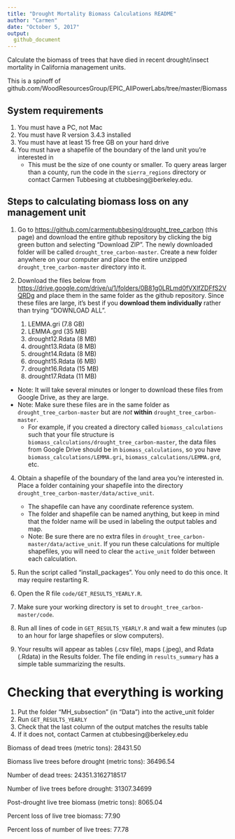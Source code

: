 ```yaml
---
title: "Drought Mortality Biomass Calculations README"
author: "Carmen"
date: "October 5, 2017"
output: 
  github_document
---
```


Calculate the biomass of trees that have died in recent drought/insect mortality in California management units.

This is a spinoff of github.com/WoodResourcesGroup/EPIC_AllPowerLabs/tree/master/Biomass

## System requirements

1. You must have a PC, not Mac
2. You must have R version 3.4.3 installed
3. You must have at least 15 free GB on your hard drive 
4. You must have a shapefile of the boundary of the land unit you're interested in 
    - This must be the size of one county or smaller. To query areas larger than a county, run the code in the `sierra_regions` directory or contact Carmen Tubbesing at ctubbesing@berkeley.edu.

## Steps to calculating biomass loss on any management unit

1.  Go to <https://github.com/carmentubbesing/drought_tree_carbon> (this page) and download the entire github repository by clicking the big green button and selecting "Download ZIP". The newly downloaded folder will be called `drought_tree_carbon-master`. Create a new folder anywhere on your computer and place the entire unzipped `drought_tree_carbon-master` directory into it. 

2.  Download the files below from <https://drive.google.com/drive/u/1/folders/0B81g0LRLmd0fVXlfZDFfS2VQRDg> and place them in the same folder as the github repository. Since  these files are large, it's best if you **download them individually** rather than trying "DOWNLOAD ALL".
    1.  LEMMA.gri (7.8 GB)
    2.  LEMMA.grd (35 MB)
    3.  drought12.Rdata (8 MB)
    4.  drought13.Rdata (8 MB)
    5.  drought14.Rdata (8 MB)
    6.  drought15.Rdata (6 MB)
    7.  drought16.Rdata (15 MB)
    8.  drought17.Rdata (11 MB)
    
-   Note: It will take several minutes or longer to download these files from Google Drive, as they are large.
-   Note: Make sure these files are in the same folder as `drought_tree_carbon-master` but are *not* **within** `drought_tree_carbon-master`. 
    - For example, if you created a directory called `biomass_calculations` such that your file structure is `biomass_calculations/drought_tree_carbon-master`, the data files from Google Drive should be in `biomass_calculations`, so you have `biomass_calculations/LEMMA.gri`, `biomass_calculations/LEMMA.grd`, etc.

4.  Obtain a shapefile of the boundary of the land area you're interested in. Place a folder containing your shapefile into the directory `drought_tree_carbon-master/data/active_unit`.
    -   The shapefile can have any coordinate reference system.  
    -   The folder and shapefile can be named anything, but keep in mind that the folder name will be used in labeling the output tables and map.
    -   Note: Be sure there are no extra files in `drought_tree_carbon-master/data/active_unit`. If you run these calculations for multiple shapefiles, you will need to clear the `active_unit` folder between each calculation.

4. Run the script called "install_packages". You only need to do this once. It may require restarting R.

5.  Open the R file `code/GET_RESULTS_YEARLY.R`. 

6.  Make sure your working directory is set to `drought_tree_carbon-master/code`.

7.  Run all lines of code in `GET_RESULTS_YEARLY.R` and wait a few minutes (up to an hour for large shapefiles or slow computers).

8.  Your results will appear as tables (.csv file), maps (.jpeg), and Rdata (.Rdata) in the Results folder. The file ending in `results_summary` has a simple table summarizing the results.

# Checking that everything is working

1. Put the folder "MH_subsection" (in "Data") into the active_unit folder
2. Run `GET_RESULTS_YEARLY`
3. Check that the last column of the output matches the results table
4. If it does not, contact Carmen at ctubbesing@berkeley.edu

Biomass of dead trees (metric tons):	28431.50

Biomass live trees before drought (metric tons):	36496.54

Number of dead trees:	24351.3162718517

Number of live trees before drought: 31307.34699

Post-drought live tree biomass (metric tons):	8065.04

Percent loss of live tree biomass:	77.90

Percent loss of number of live trees:	77.78

 
